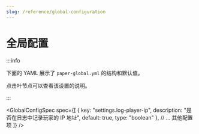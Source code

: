 ```yaml
---
slug: /reference/global-configuration
---
```


# 全局配置


:::info

下面的 YAML 展示了 `paper-global.yml` 的结构和默认值。

点击叶节点可以查看该设置的说明。

:::

<ConfigDocBlock data={GlobalConfigSpec}/>

<GlobalConfigSpec spec={[
  {
    key: "settings.log-player-ip",
    description: "是否在日志中记录玩家的 IP 地址",
    default: true,
    type: "boolean"
  },
  // ... 其他配置项
]} />
